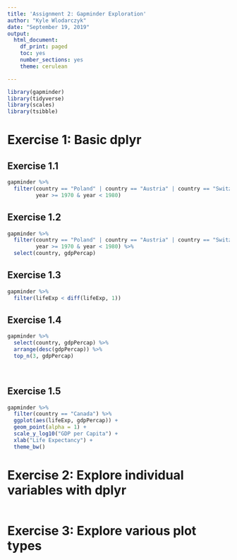 ```yaml
---
title: 'Assignment 2: Gapminder Exploration'
author: "Kyle Wlodarczyk"
date: "September 19, 2019"
output: 
  html_document:
    df_print: paged
    toc: yes
    number_sections: yes
    theme: cerulean

---
```


```r
library(gapminder)
library(tidyverse)
library(scales)
library(tsibble)

```

# Exercise 1: Basic dplyr

## Exercise 1.1

```r
gapminder %>%
  filter(country == "Poland" | country == "Austria" | country == "Switzerland",
         year >= 1970 & year < 1980)

```

## Exercise 1.2

```r
gapminder %>%
  filter(country == "Poland" | country == "Austria" | country == "Switzerland",
         year >= 1970 & year < 1980) %>%
  select(country, gdpPercap)

```

## Exercise 1.3

```r
gapminder %>%
  filter(lifeExp < diff(lifeExp, 1))
```

## Exercise 1.4

```r
gapminder %>%
  select(country, gdpPercap) %>%
  arrange(desc(gdpPercap)) %>%
  top_n(3, gdpPercap)
  
  
```

## Exercise 1.5

```r
gapminder %>%
  filter(country == "Canada") %>%
  ggplot(aes(lifeExp, gdpPercap)) +
  geom_point(alpha = 1) + 
  scale_y_log10("GDP per Capita") +
  xlab("Life Expectancy") +
  theme_bw()

```

# Exercise 2: Explore individual variables with dplyr

```r

```

# Exercise 3: Explore various plot types

```r

```

